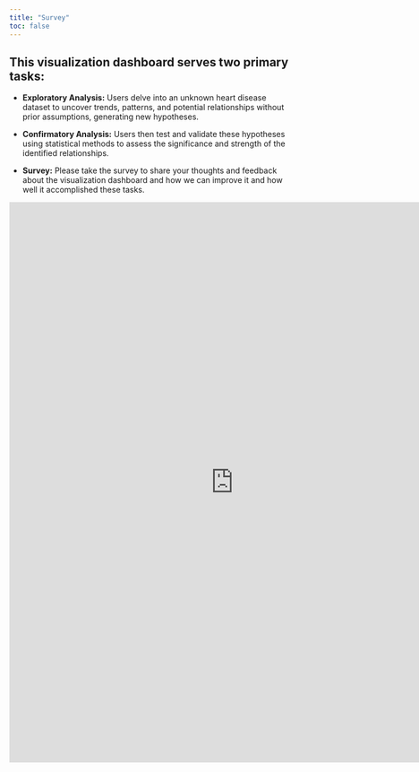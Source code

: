 ```yaml
---
title: "Survey"
toc: false
---
```

## This visualization dashboard serves two primary tasks:
- **Exploratory Analysis:** Users delve into an unknown heart disease dataset to uncover trends, patterns, and potential relationships without prior assumptions, generating new hypotheses.

- **Confirmatory Analysis:** Users then test and validate these hypotheses using statistical methods to assess the significance and strength of the identified relationships.

- **Survey:** Please take the survey to share your thoughts and feedback about the visualization dashboard and how we can improve it and how well it accomplished these tasks.

<iframe src="https://docs.google.com/forms/d/e/1FAIpQLSdoot3sCnvymDEDEE2lrFVrG5c9nyntdRNLsLYOEEldt42SCA/viewform?usp=dialog" width="800" height="1000" frameborder="0" marginheight="0" marginwidth="0">Loading…</iframe>
